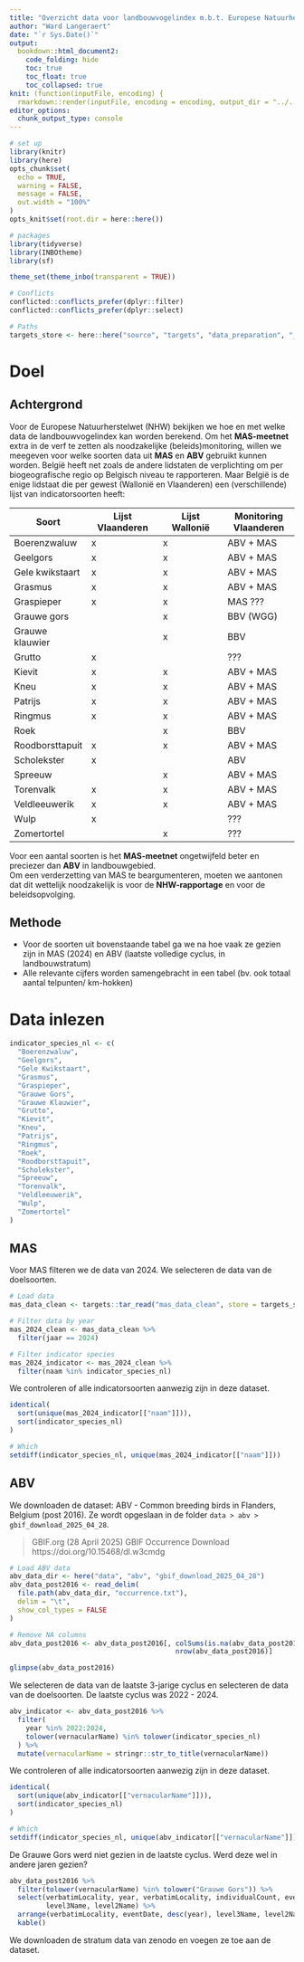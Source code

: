 ```yaml
---
title: "Overzicht data voor landbouwvogelindex m.b.t. Europese Natuurherstelwet"
author: "Ward Langeraert"
date: "`r Sys.Date()`"
output:
  bookdown::html_document2:
    code_folding: hide
    toc: true
    toc_float: true
    toc_collapsed: true
knit: (function(inputFile, encoding) {
  rmarkdown::render(inputFile, encoding = encoding, output_dir = "../../output/rapporten/markdown/2025") })
editor_options: 
  chunk_output_type: console
---
```


```r
# set up
library(knitr)
library(here)
opts_chunk$set(
  echo = TRUE,
  warning = FALSE,
  message = FALSE,
  out.width = "100%"
)
opts_knit$set(root.dir = here::here())
```

```r
# packages
library(tidyverse)
library(INBOtheme)
library(sf)

theme_set(theme_inbo(transparent = TRUE))

# Conflicts
conflicted::conflicts_prefer(dplyr::filter)
conflicted::conflicts_prefer(dplyr::select)

# Paths
targets_store <- here::here("source", "targets", "data_preparation", "_targets")
```

# Doel
## Achtergrond

Voor de Europese Natuurherstelwet (NHW) bekijken we hoe en met welke data de landbouwvogelindex kan worden berekend.
Om het **MAS-meetnet** extra in de verf te zetten als noodzakelijke (beleids)monitoring, willen we meegeven voor welke soorten data uit **MAS** en **ABV** gebruikt kunnen worden.
België heeft net zoals de andere lidstaten de verplichting om per biogeografische regio op Belgisch niveau te rapporteren. Maar België is de enige lidstaat die per gewest (Wallonië en Vlaanderen) een (verschillende) lijst van indicatorsoorten heeft:

| Soort              | Lijst Vlaanderen      | Lijst Wallonië      | Monitoring Vlaanderen |
|--------------------|-----------------------|---------------------|-----------------------|
| Boerenzwaluw       | x                     | x                   | ABV + MAS             |
| Geelgors           | x                     | x                   | ABV + MAS             |
| Gele kwikstaart    | x                     | x                   | ABV + MAS             |
| Grasmus            | x                     | x                   | ABV + MAS             |
| Graspieper         | x                     | x                   | MAS ???               |
| Grauwe gors        |                       | x                   | BBV (WGG)             |
| Grauwe klauwier    |                       | x                   | BBV                   |
| Grutto             | x                     |                     | ???                   |
| Kievit             | x                     | x                   | ABV + MAS             |
| Kneu               | x                     | x                   | ABV + MAS             |
| Patrijs            | x                     | x                   | ABV + MAS             |
| Ringmus            | x                     | x                   | ABV + MAS             |
| Roek               |                       | x                   | BBV                   |
| Roodborsttapuit    | x                     | x                   | ABV + MAS             |
| Scholekster        | x                     |                     | ABV                   |
| Spreeuw            |                       | x                   | ABV + MAS             |
| Torenvalk          | x                     | x                   | ABV + MAS             |
| Veldleeuwerik      | x                     | x                   | ABV + MAS             |
| Wulp               | x                     |                     | ???                   |
| Zomertortel        |                       | x                   | ???                   |

Voor een aantal soorten is het **MAS-meetnet** ongetwijfeld beter en preciezer dan **ABV** in landbouwgebied.  
Om een verderzetting van MAS te beargumenteren, moeten we aantonen dat dit wettelijk noodzakelijk is voor de **NHW-rapportage** en voor de beleidsopvolging.

## Methode

- Voor de soorten uit bovenstaande tabel ga we na hoe vaak ze gezien zijn in MAS (2024) en ABV (laatste volledige cyclus, in landbouwstratum)
- Alle relevante cijfers worden samengebracht in een tabel (bv. ook totaal aantal telpunten/ km-hokken)

# Data inlezen

```r
indicator_species_nl <- c(
  "Boerenzwaluw",
  "Geelgors",
  "Gele Kwikstaart",
  "Grasmus",
  "Graspieper",
  "Grauwe Gors",
  "Grauwe Klauwier",
  "Grutto",
  "Kievit",
  "Kneu",
  "Patrijs",
  "Ringmus",
  "Roek",
  "Roodborsttapuit",
  "Scholekster",
  "Spreeuw",
  "Torenvalk",
  "Veldleeuwerik",
  "Wulp",
  "Zomertortel"
)
```

## MAS

Voor MAS filteren we de data van 2024. We selecteren de data van de doelsoorten.

```r
# Load data
mas_data_clean <- targets::tar_read("mas_data_clean", store = targets_store)

# Filter data by year
mas_2024_clean <- mas_data_clean %>%
  filter(jaar == 2024)

# Filter indicator species
mas_2024_indicator <- mas_2024_clean %>%
  filter(naam %in% indicator_species_nl)
```

We controleren of alle indicatorsoorten aanwezig zijn in deze dataset.

```r
identical(
  sort(unique(mas_2024_indicator[["naam"]])),
  sort(indicator_species_nl)
)

# Which
setdiff(indicator_species_nl, unique(mas_2024_indicator[["naam"]]))
```

## ABV

We downloaden de dataset: ABV - Common breeding birds in Flanders, Belgium (post 2016).
Ze wordt opgeslaan in de folder `data > abv > gbif_download_2025_04_28`.

> GBIF.org (28 April 2025) GBIF Occurrence Download https://doi.org/10.15468/dl.w3cmdg

```r
# Load ABV data
abv_data_dir <- here("data", "abv", "gbif_download_2025_04_28")
abv_data_post2016 <- read_delim(
  file.path(abv_data_dir, "occurrence.txt"),
  delim = "\t",
  show_col_types = FALSE
)

# Remove NA columns
abv_data_post2016 <- abv_data_post2016[, colSums(is.na(abv_data_post2016)) <
                                         nrow(abv_data_post2016)]

glimpse(abv_data_post2016)
```

We selecteren de data van de laatste 3-jarige cyclus en selecteren de data van de doelsoorten.
De laatste cyclus was 2022 - 2024.

```r
abv_indicator <- abv_data_post2016 %>%
  filter(
    year %in% 2022:2024,
    tolower(vernacularName) %in% tolower(indicator_species_nl)
  ) %>%
  mutate(vernacularName = stringr::str_to_title(vernacularName))
```

We controleren of alle indicatorsoorten aanwezig zijn in deze dataset.

```r
identical(
  sort(unique(abv_indicator[["vernacularName"]])),
  sort(indicator_species_nl)
)

# Which
setdiff(indicator_species_nl, unique(abv_indicator[["vernacularName"]]))
```


De Grauwe Gors werd niet gezien in de laatste cyclus.
Werd deze wel in andere jaren gezien?

```r
abv_data_post2016 %>%
  filter(tolower(vernacularName) %in% tolower("Grauwe Gors")) %>%
  select(verbatimLocality, year, verbatimLocality, individualCount, eventDate,
         level3Name, level2Name) %>%
  arrange(verbatimLocality, eventDate, desc(year), level3Name, level2Name) %>%
  kable()
```

We downloaden de stratum data van zenodo en voegen ze toe aan de dataset.


